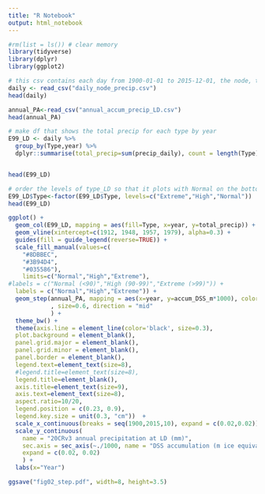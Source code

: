 ```yaml
---
title: "R Notebook"
output: html_notebook
---
```


```r
#rm(list = ls()) # clear memory
library(tidyverse)
library(dplyr)
library(ggplot2)
```

```r
# this csv contains each day from 1900-01-01 to 2015-12-01, the node, the 20cr precip, the precip type
daily <- read_csv("daily_node_precip.csv")
head(daily)
```

```r
annual_PA<-read_csv("annual_accum_precip_LD.csv")
head(annual_PA)
```

```r


# make df that shows the total precip for each type by year
E99_LD <- daily %>%
  group_by(Type,year) %>%
  dplyr::summarise(total_precip=sum(precip_daily), count = length(Type))


head(E99_LD)
```

```r
# order the levels of type_LD so that it plots with Normal on the bottom, then High, then Extreme
E99_LD$Type<-factor(E99_LD$Type, levels=c("Extreme","High","Normal"))
head(E99_LD)
```



```r
ggplot() +
  geom_col(E99_LD, mapping = aes(fill=Type, x=year, y=total_precip)) +
  geom_vline(xintercept=c(1912, 1948, 1957, 1979), alpha=0.3) +
  guides(fill = guide_legend(reverse=TRUE)) +
  scale_fill_manual(values=c(
    "#8DBBEC",
    "#3B94D4",
    "#035586"),
    limits=c("Normal","High","Extreme"),
#labels = c("Normal (<90)","High (90-99)","Extreme (>99)")) +
  labels = c("Normal","High","Extreme")) +
  geom_step(annual_PA, mapping = aes(x=year, y=accum_DSS_m*1000), color = "#EA5D80"
            , size=0.6, direction = "mid"
            ) +
  theme_bw() +
  theme(axis.line = element_line(color='black', size=0.3),
  plot.background = element_blank(),
  panel.grid.major = element_blank(),
  panel.grid.minor = element_blank(),
  panel.border = element_blank(),
  legend.text=element_text(size=8),
  #legend.title=element_text(size=8),
  legend.title=element_blank(),
  axis.title=element_text(size=9),
  axis.text=element_text(size=8),
  aspect.ratio=10/20,
  legend.position = c(0.23, 0.9),
  legend.key.size = unit(0.3, "cm"))  +
  scale_x_continuous(breaks = seq(1900,2015,10), expand = c(0.02,0.02)) +
  scale_y_continuous(
    name = "20CRv3 annual precipitation at LD (mm)",
    sec.axis = sec_axis(~./1000, name = "DSS accumulation (m ice equivalent)"),
    expand = c(0.02, 0.02)
    ) +
  labs(x="Year")

ggsave("fig02_step.pdf", width=8, height=3.5)

```

